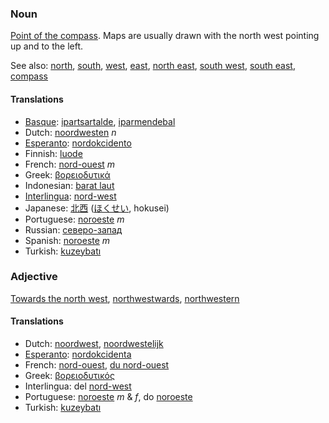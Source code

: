 ===Noun===

[[Point of the compass]]. Maps are usually drawn with the north west pointing up and to the left.

See also: [[north]], [[south]], [[west]], [[east]], [[north east]], [[south west]], [[south east]], [[compass]]

====Translations====
*[[Basque]]: [[ipartsartalde]], [[iparmendebal]]
*Dutch: [[noordwesten]] ''n''
*[[Esperanto]]: [[nordokcidento]]
*Finnish: [[luode]]
*French: [[nord-ouest]] ''m''
*Greek: [[βορειοδυτικά]]
*Indonesian: [[barat laut]]
*[[Interlingua]]: [[nord-west]]
*Japanese: [[北西]] ([[ほくせい]], hokusei)
*Portuguese: [[noroeste]] ''m''
*Russian: [[северо-запад]]
*Spanish: [[noroeste]] ''m''
*Turkish: [[kuzeybatı]]

===Adjective===

[[Towards the north west]], [[northwestwards]], [[northwestern]]

====Translations====
*Dutch: [[noordwest]], [[noordwestelijk]]
*[[Esperanto]]: [[nordokcidenta]]
*French: [[nord-ouest]], [[du nord-ouest]]
*Greek: [[βορειοδυτικός]]
*Interlingua: del [[nord-west]]
*Portuguese: [[noroeste]] ''m'' & ''f'', do [[noroeste]]
*Turkish: [[kuzeybatı]]